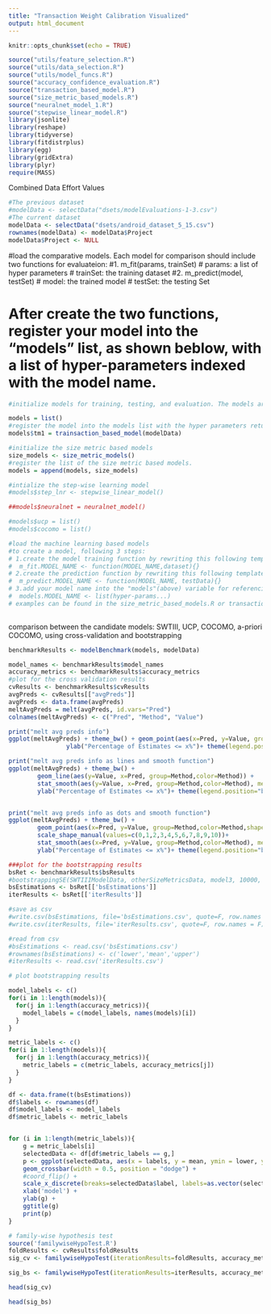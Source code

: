 ```yaml
---
title: "Transaction Weight Calibration Visualized"
output: html_document
---
```


```r
knitr::opts_chunk$set(echo = TRUE)

source("utils/feature_selection.R")
source("utils/data_selection.R")
source("utils/model_funcs.R")
source("accuracy_confidence_evaluation.R")
source("transaction_based_model.R")
source("size_metric_based_models.R")
source("neuralnet_model_1.R")
source("stepwise_linear_model.R")
library(jsonlite)
library(reshape)
library(tidyverse)
library(fitdistrplus)
library(egg)
library(gridExtra)
library(plyr)
require(MASS)

```
Combined Data Effort Values
```r
#The previous dataset
#modelData <- selectData("dsets/modelEvaluations-1-3.csv")
#The current dataset
modelData <- selectData("dsets/android_dataset_5_15.csv")
rownames(modelData) <- modelData$Project
modelData$Project <- NULL
```

#load the comparative models. Each model for comparison should include two functions for evaluateion:
#1. m_fit(params, trainSet)
# params: a list of hyper parameters
# trainSet: the training dataset
#2. m_predict(model, testSet)
# model: the trained model
# testSet: the testing Set

# After create the two functions, register your model into the "models" list, as shown beblow, with a list of hyper-parameters indexed with the model name.

```r

#initialize models for training, testing, and evaluation. The models are put into a list with model names referencing a list of hyper-parameters, which will be passed to the model training function.

models = list()
#register the model into the models list with the hyper parameters returned from  the "trainsaction_based_model" function
models$tm1 = trainsaction_based_model(modelData)

#initialize the size metric based models
size_models <- size_metric_models()
#register the list of the size metric based models. 
models = append(models, size_models)

#intialize the step-wise learning model
#models$step_lnr <- stepwise_linear_model()

##models$neuralnet = neuralnet_model()

#models$ucp = list()
#models$cocomo = list()

#load the machine learning based models
#to create a model, following 3 steps:
# 1.create the model training function by rewriting this following template function
#  m_fit.MODEL_NAME <- function(MODEL_NAME,dataset){}
# 2.create the prediction function by rewriting this following template function
#  m_predict.MODEL_NAME <- function(MODEL_NAME, testData){}
# 3.add your model name into the "models"(above) variable for referencing
#  models.MODEL_NAME <- list(hyper-params...)
# examples can be found in the size_metric_based_models.R or transaction_based_model.R
  
```
comparison between the candidate models: SWTIII, UCP, COCOMO, a-priori COCOMO, using cross-validation and bootstrapping
```r

benchmarkResults <- modelBenchmark(models, modelData)

model_names <- benchmarkResults$model_names
accuracy_metrics <- benchmarkResults$accuracy_metrics
#plot for the cross validation results
cvResults <- benchmarkResults$cvResults
avgPreds <- cvResults[["avgPreds"]]
avgPreds <- data.frame(avgPreds)
meltAvgPreds = melt(avgPreds, id.vars="Pred")
colnames(meltAvgPreds) <- c("Pred", "Method", "Value")

print("melt avg preds info")
ggplot(meltAvgPreds) + theme_bw() + geom_point(aes(x=Pred, y=Value, group=Method,color=Method),size=3)+ xlab("Relative Deviation (%)") +
				ylab("Percentage of Estimates <= x%")+ theme(legend.position="bottom")

print("melt avg preds info as lines and smooth function")
ggplot(meltAvgPreds) + theme_bw() + 
		geom_line(aes(y=Value, x=Pred, group=Method,color=Method)) +
		stat_smooth(aes(y=Value, x=Pred, group=Method,color=Method), method = lm, formula = y ~ poly(x, 10), se = FALSE)+ xlab("Relative Deviation (%)") +
		ylab("Percentage of Estimates <= x%")+ theme(legend.position="bottom")


print("melt avg preds info as dots and smooth function")
ggplot(meltAvgPreds) + theme_bw() + 
		geom_point(aes(x=Pred, y=Value, group=Method,color=Method,shape=Method),size=1.5) +
		scale_shape_manual(values=c(0,1,2,3,4,5,6,7,8,9,10))+
		stat_smooth(aes(x=Pred, y=Value, group=Method,color=Method), method = lm, formula = y ~ poly(x, 10), se = FALSE)+ xlab("Relative Deviation (%)") +
		ylab("Percentage of Estimates <= x%")+ theme(legend.position="bottom")

###plot for the bootstrapping results
bsRet <- benchmarkResults$bsResults
#bootstrappingSE(SWTIIIModelData, otherSizeMetricsData, model3, 10000, 0.83)
bsEstimations <- bsRet[['bsEstimations']]
iterResults <- bsRet[['iterResults']]

#save as csv
#write.csv(bsEstimations, file='bsEstimations.csv', quote=F, row.names = F)
#write.csv(iterResults, file='iterResults.csv', quote=F, row.names = F)

#read from csv
#bsEstimations <- read.csv('bsEstimations.csv')
#rownames(bsEstimations) <- c('lower','mean','upper')
#iterResults <- read.csv('iterResults.csv')

# plot bootstrapping results

model_labels <- c()
for(i in 1:length(models)){
  for(j in 1:length(accuracy_metrics)){
    model_labels = c(model_labels, names(models)[i])
  }
}

metric_labels <- c()
for(i in 1:length(models)){
  for(j in 1:length(accuracy_metrics)){
    metric_labels = c(metric_labels, accuracy_metrics[j])
  }
}

df <- data.frame(t(bsEstimations))
df$labels <- rownames(df)
df$model_labels <- model_labels
df$metric_labels <- metric_labels


for (i in 1:length(metric_labels)){
    g = metric_labels[i]
    selectedData <- df[df$metric_labels == g,]
    p <- ggplot(selectedData, aes(x = labels, y = mean, ymin = lower, ymax = upper, fill = metric_labels)) + 
    geom_crossbar(width = 0.5, position = "dodge") + 
    #coord_flip() +
    scale_x_discrete(breaks=selectedData$label, labels=as.vector(selectedData$model_labels)) +
    xlab('model') +
    ylab(g) +
    ggtitle(g)
    print(p)
}

# family-wise hypothesis test
source('familywiseHypoTest.R')
foldResults <- cvResults$foldResults
sig_cv <- familywiseHypoTest(iterationResults=foldResults, accuracy_metrics, model_names)

sig_bs <- familywiseHypoTest(iterationResults=iterResults, accuracy_metrics, model_names)

head(sig_cv)

head(sig_bs)

```